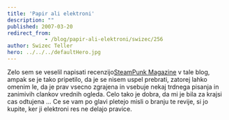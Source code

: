 ```yaml
---
title: 'Papir ali elektroni'
description: ""
published: 2007-03-20
redirect_from: 
            - /blog/papir-ali-elektroni/swizec/256
author: Swizec Teller
hero: ../../../defaultHero.jpg
---
```

Zelo sem se veselil napisati recenzijo[SteamPunk Magazine](http://www.steampunkmagazine.com/) v tale blog, ampak se je tako pripetilo, da je se nisem uspel prebrati, zatorej lahko omenim le, da je prav vsecno zgrajena in vsebuje nekaj trdnega pisanja in zanimivih clankov vrednih ogleda. Celo tako je dobra, da mi je bila za krajsi cas odtujena ... Ce se vam po glavi pletejo misli o branju te revije, si jo kupite, ker ji elektroni res ne delajo pravice.